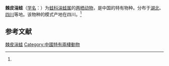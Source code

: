 {{Speciesbox
| name = 棘皮湍蛙
| status = LC |   status_system = iucn3.1 
| status_ref = <ref name=iucn>{{IUCN2008|assessors = Wu Guanfu, Li Pipeng | year = 2004 | id = 58208| title = Amolops granulosus |downloaded = 2009-11-4}}</ref>
| image = 
| genus = Amolops
| species = granulosus
| authority = (Liu et Hu, 1961)<ref name='id4919'>{{cite web| url =http://www.bioinfo.cn/db05/BjdwSpecies.php?action=view&id=4919| title =棘皮湍蛙| work =《中国动物物种编目数据库》| publisher =中国科学院微生物研究所| author =中国科学院动物研究所| accessdate =2009-04-11| deadurl =yes| archiveurl =https://web.archive.org/web/20160305002511/http://www.bioinfo.cn/db05/BjdwSpecies.php?action=view&id=4919| archivedate =2016-03-05}}</ref>
}}

'''棘皮湍蛙'''（[[学名|学名]]：{{lang|la|''Amolops granulosus''}}）为[[蛙科|蛙科]][[湍蛙属|湍蛙属]]的[[两栖动物|两栖动物]]，是中国的特有物种。分布于[[湖北|湖北]]、[[四川|四川]]等地。该物种的模式产地在四川。<ref name='id4919'/>

== 参考文献 ==
{{reflist}}

{{Wikispecies|Amolops granulosus}}
{{animal-stub}}
{{Taxonbar|from=Q2697891}}

[[Category:湍蛙属|棘皮湍蛙]]
[[Category:中國特有兩棲動物|Category:中國特有兩棲動物]]